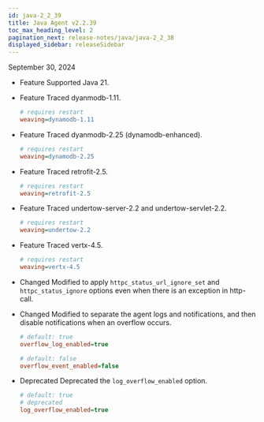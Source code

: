 ```yaml
---
id: java-2_2_39
title: Java Agent v2.2.39
toc_max_heading_level: 2
pagination_next: release-notes/java/java-2_2_38
displayed_sidebar: releaseSidebar
---
```


September 30, 2024

- <Status priority='1'>Feature</Status> Supported Java 21.

- <Status priority='1'>Feature</Status> Traced dyanmodb-1.11.

  ```ini title="whatap.conf"
  # requires restart
  weaving=dynamodb-1.11
  ```

- <Status priority='1'>Feature</Status> Traced dyanmodb-2.25 (dynamodb-enhanced).

  ```ini title="whatap.conf"
  # requires restart
  weaving=dynamodb-2.25
  ```

- <Status priority='1'>Feature</Status> Traced retrofit-2.5.

  ```ini title="whatap.conf"
  # requires restart
  weaving=retrofit-2.5
  ```

- <Status priority='1'>Feature</Status> Traced undertow-server-2.2 and undertow-servlet-2.2.

  ```ini title="whatap.conf"
  # requires restart
  weaving=undertow-2.2
  ```

- <Status priority='1'>Feature</Status> Traced vertx-4.5.

  ```ini title="whatap.conf"
  # requires restart
  weaving=vertx-4.5
  ```

- <Status priority='1'>Changed</Status> Modified to apply `httpc_status_url_ignore_set` and `httpc_status_ignore` options even when there is an exception in http-call.

- <Status priority='1'>Changed</Status> Modified to separate the agent logs and notifications, and then disable notifications when an overflow occurs.

  ```ini title="whatap.conf"
  # default: true
  overflow_log_enabled=true

  # default: false
  overflow_event_enabled=false
  ```

- <Status priority='1'>Deprecated</Status> Deprecated the `log_overflow_enabled` option.

  ```ini title="whatap.conf"
  # default: true
  # deprecated
  log_overflow_enabled=true
  ```


<DownloadJava ver="2.2.39" />
